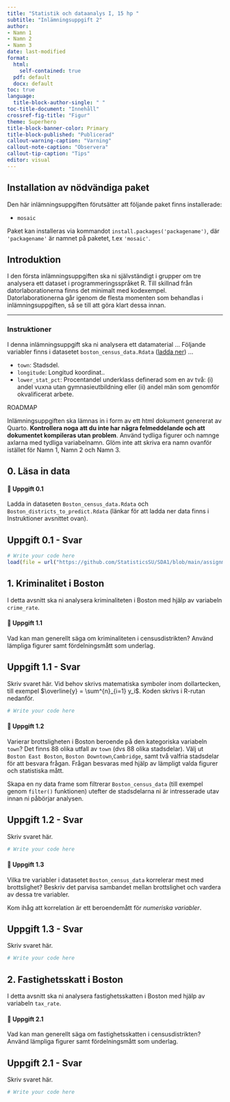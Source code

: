 ```yaml
---
title: "Statistik och dataanalys I, 15 hp "
subtitle: "Inlämningsuppgift 2"
author: 
- Namn 1
- Namn 2
- Namn 3
date: last-modified
format: 
  html:
    self-contained: true
  pdf: default  
  docx: default
toc: true
language: 
  title-block-author-single: " "
toc-title-document: "Innehåll"
crossref-fig-title: "Figur"
theme: Superhero
title-block-banner-color: Primary
title-block-published: "Publicerad"
callout-warning-caption: "Varning"
callout-note-caption: "Observera"
callout-tip-caption: "Tips"
editor: visual
---
```


::: callout-warning
## Installation av nödvändiga paket
Den här inlämningsuppgiften förutsätter att följande paket finns installerade:

-   `mosaic`

Paket kan installeras via kommandot `install.packages('packagename')`, där `'packagename'` är namnet på paketet, t.ex `'mosaic'`.
:::

## Introduktion

I den första inlämningsuppgiften ska ni självständigt i grupper om tre analysera ett dataset i programmeringsspråket R. Till skillnad från datorlaborationerna finns det minimalt med kodexempel. Datorlaborationerna går igenom de flesta momenten som behandlas i inlämningsuppgiften, så se till att göra klart dessa innan.

------------------------------------------------------------------------

::: callout-note
### Instruktioner

I denna inlämningsuppgift ska ni analysera ett datamaterial ... Följande variabler finns i datasetet `boston_census_data.Rdata` ([ladda ner](https://github.com/StatisticsSU/SDA1/blob/main/assignments/assignment1/Boston_census_data.RData?raw=true)) ...

-   `town`: Stadsdel.
-   `longitude`: Longitud koordinat..
-   `lower_stat_pct`: Procentandel underklass definerad som en av två: (i) andel vuxna utan gymnasieutbildning eller (ii) andel män som genomför okvalificerat arbete.

ROADMAP

Inlämningsuppgiften ska lämnas in i form av ett html dokument genererat av Quarto. **Kontrollera noga att du inte har några felmeddelande och att dokumentet kompileras utan problem**. Använd tydliga figurer och namnge axlarna med tydliga variabelnamn. Glöm inte att skriva era namn ovanför istället för Namn 1, Namn 2 och Namn 3.
:::

## 0. Läsa in data

#### 💪 Uppgift 0.1

Ladda in dataseten `Boston_census_data.Rdata` och `Boston_districts_to_predict.Rdata` (länkar för att ladda ner data finns i Instruktioner avsnittet ovan).

::: {.callout-note appearance="minimal"}
# Uppgift 0.1 - Svar

```r
# Write your code here
load(file = url("https://github.com/StatisticsSU/SDA1/blob/main/assignments/assignment1/Boston_census_data.RData?raw=true")) 
```
:::

## 1. Kriminalitet i Boston

I detta avsnitt ska ni analysera kriminaliteten i Boston med hjälp av variabeln `crime_rate`.

#### 💪 Uppgift 1.1

Vad kan man generellt säga om kriminaliteten i censusdistrikten? Använd lämpliga figurer samt fördelningsmått som underlag.

::: {.callout-note appearance="minimal"}
# Uppgift 1.1 - Svar

Skriv svaret här. Vid behov skrivs matematiska symboler inom dollartecken, till exempel $\overline{y} = \sum^{n}_{i=1} y_i$. Koden skrivs i R-rutan nedanför.

```r
# Write your code here
```
:::

#### 💪 Uppgift 1.2

Varierar brottsligheten i Boston beroende på den kategoriska variabeln `town`? Det finns 88 olika utfall av `town` (dvs 88 olika stadsdelar). Välj ut `Boston East Boston`, `Boston Downtown`,`Cambridge`, samt två valfria stadsdelar för att besvara frågan. Frågan besvaras med hjälp av lämpligt valda figurer och statistiska mått.

::: callout-tip
Skapa en ny data frame som filtrerar `Boston_census_data` (till exempel genom `filter()` funktionen) utefter de stadsdelarna ni är intresserade utav innan ni påbörjar analysen.
:::

::: {.callout-note appearance="minimal"}
# Uppgift 1.2 - Svar

Skriv svaret här.

```r
# Write your code here
```
:::

#### 💪 Uppgift 1.3

Vilka tre variabler i datasetet `Boston_census_data` korrelerar mest med brottslighet? Beskriv det parvisa sambandet mellan brottslighet och vardera av dessa tre variabler.

::: callout-tip
Kom ihåg att korrelation är ett beroendemått för *numeriska variabler*.
:::

::: {.callout-note appearance="minimal"}
# Uppgift 1.3 - Svar

Skriv svaret här.

```r
# Write your code here
```
:::

## 2. Fastighetsskatt i Boston

I detta avsnitt ska ni analysera fastighetsskatten i Boston med hjälp av variabeln `tax_rate`.

#### 💪 Uppgift 2.1

Vad kan man generellt säga om fastighetsskatten i censusdistrikten? Använd lämpliga figurer samt fördelningsmått som underlag.

::: {.callout-note appearance="minimal"}
# Uppgift 2.1 - Svar

Skriv svaret här.

```r
# Write your code here
```
:::

